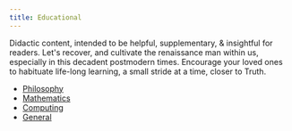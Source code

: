 ```yaml
---
title: Educational
---
```


Didactic content, intended to be helpful, supplementary, & insightful for readers. Let's recover, and cultivate the renaissance man within us, especially in this decadent postmodern times. Encourage your loved ones to habituate life-long learning, a small stride at a time, closer to Truth.

- [Philosophy](/educational/philosophy)
- [Mathematics](/educational/mathematics)
- [Computing](/educational/computing)
- [General](/educational/general)
